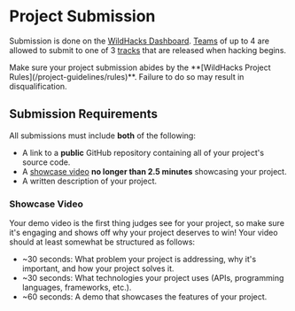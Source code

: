 
# Project Submission

Submission is done on the [WildHacks Dashboard](https://dashboard.wildhacks.net). [Teams](/project-guidelines/team-guidelines) of up to 4 are allowed to submit to one of 3 [tracks](/project-guidelines/tracks) that are released when hacking begins.

<Callout type="warning" emoji="🔥">
  Make sure your project submission abides by the **[WildHacks Project
  Rules](/project-guidelines/rules)**. Failure to do so may result in
  disqualification.
</Callout>

## Submission Requirements

All submissions must include **both** of the following:

- A link to a **public** GitHub repository containing all of your project's source code.
- A [showcase video](#showcase-video) **no longer than 2.5 minutes** showcasing your project.
- A written description of your project.

### Showcase Video

Your demo video is the first thing judges see for your project, so make sure it's engaging and shows off why your project deserves to win! Your video should at least somewhat be structured as follows:

- \~30 seconds: What problem your project is addressing, why it's important, and how your project solves it.
- \~30 seconds: What technologies your project uses (APIs, programming languages, frameworks, etc.).
- \~60 seconds: A demo that showcases the features of your project.
